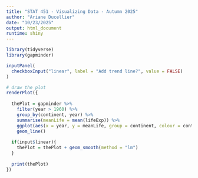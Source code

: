 ```yaml
---
title: "STAT 451 - Visualizing Data - Autumn 2025"
author: "Ariane Ducellier"
date: "10/23/2025"
output: html_document
runtime: shiny
---
```


```r

library(tidyverse)
library(gapminder)

inputPanel( 
  checkboxInput("linear", label = "Add trend line?", value = FALSE) 
) 

# draw the plot 
renderPlot({ 
  
  thePlot = gapminder %>%
    filter(year > 1960) %>%
    group_by(continent, year) %>%
    summarise(meanLife = mean(lifeExp)) %>%
    ggplot(aes(x = year, y = meanLife, group = continent, colour = continent)) +
    geom_line()
  
  if(input$linear){ 
    thePlot = thePlot + geom_smooth(method = "lm") 
  } 
  
  print(thePlot)
})

```
